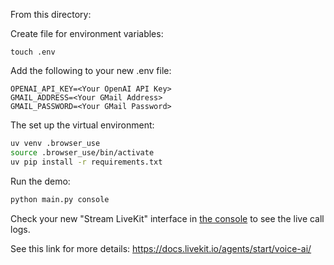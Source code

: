 From this directory:


Create file for environment variables:
```
touch .env
```

Add the following to your new .env file:

```
OPENAI_API_KEY=<Your OpenAI API Key>
GMAIL_ADDRESS=<Your GMail Address>
GMAIL_PASSWORD=<Your GMail Password>
```

The set up the virtual environment:
```bash
uv venv .browser_use
source .browser_use/bin/activate
uv pip install -r requirements.txt
```

Run the demo:
```python
python main.py console
```

Check your new "Stream LiveKit" interface in [the console](https://console.unify.ai) to see the live call logs.

See this link for more details:
https://docs.livekit.io/agents/start/voice-ai/
